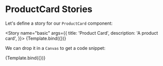 

<Meta title="ProductCard" component={ProductCard} />


# ProductCard Stories

Let's define a story for our `ProductCard` component:

<Story
  name="basic"
  args={{
    title: 'Product Card',
    description: 'A product card',
  }}>
  {Template.bind({})}
</Story>

We can drop it in a `Canvas` to get a code snippet:

<Canvas>
  <Story 
    name="different title"
    args={{
      title: 'Another product',
      description: 'Cool product info',
    }}>
    {Template.bind({})}
  </Story>
</Canvas>

